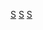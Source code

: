 {{Commons cat|Silicon Valley}}
{{Main}}

[[Category:舊金山灣區|S]]
[[Category:加利福尼亞州地區|S]]
[[Category:美國科技園區|S]]